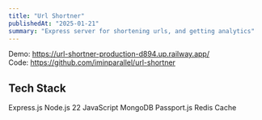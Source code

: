 ```yaml
---
title: "Url Shortner"
publishedAt: "2025-01-21"
summary: "Express server for shortening urls, and getting analytics"
---
```


Demo: https://url-shortner-production-d894.up.railway.app/ <br/>
Code: https://github.com/iminparallel/url-shortner

## Tech Stack

Express.js
Node.js 22
JavaScript
MongoDB
Passport.js
Redis Cache
